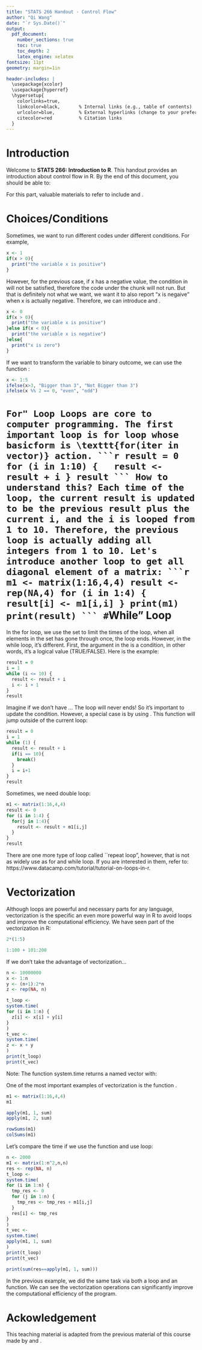 ```yaml
---
title: "STATS 266 Handout - Control Flow"
author: "Qi Wang"
date: "`r Sys.Date()`"
output: 
  pdf_document:
    number_sections: true
    toc: true
    toc_depth: 2
    latex_engine: xelatex
fontsize: 11pt
geometry: margin=1in

header-includes: |
  \usepackage{xcolor}
  \usepackage{hyperref}
  \hypersetup{
    colorlinks=true,
    linkcolor=black,       % Internal links (e.g., table of contents)
    urlcolor=blue,         % External hyperlinks (change to your preferred color)
    citecolor=red          % Citation links
  }
---
```

\newpage

# Introduction

Welcome to **STATS 266: Introduction to R**. This handout provides an introduction about control flow in R. By the end of this document, you should be able to:
\begin{itemize}
  \item Write conditional statements with if...else statements and ifelse().

  \item Write and understand \texttt{for()} loops.
  \item Write and understand \texttt{while()} loops.
\end{itemize}
For this part, valuable materials to refer to include \textcolor{blue}{https://www.datacamp.com/tutorial/tutorial-on-loops-in-r} and \textcolor{blue}{https://swcarpentry.github.io/r-novice-gapminder/07-control-flow.html}.

# Choices/Conditions

Sometimes, we want to run different codes under different conditions. For example, 
```r
x <- 1
if(x > 0){
  print("the variable x is positive")
}
```
However, for the previous case, if x has a negative value, the condition in \texttt{if()} will not be satisfied, therefore the code under the \texttt{if()} chunk will not run. But that is definitely not what we want, we want it to also report "x is negaive" when x is actually negative. Therefore, we can introduce \texttt{elseif()} and \texttt{else}.
```r
x <- 0
if(x > 0){
  print("the variable x is positive")
}else if(x < 0){
  print("the variable x is negative")
}else{
  print("x is zero")
}
```
If we want to transform the variable to binary outcome, we can use the function \texttt{ifelse()}:
```r
x <- 1:5
ifelse(x>3, "Bigger than 3", "Not Bigger than 3")
ifelse(x %% 2 == 0, "even", "odd")
```

# ``For" Loop
Loops are core to computer programming. The first important loop is for loop whose basicform is \texttt{for(iter in vector)} action.
```r
result = 0
for (i in 1:10) {
  result <- result + i
}
result
```
How to understand this? Each time of the loop, the current result is updated to be the previous result plus the current i, and the i is looped from 1 to 10. Therefore, the previous loop is actually adding all integers from 1 to 10. Let's introduce another loop to get all diagonal element of a matrix:
```r
m1 <- matrix(1:16,4,4)
result <- rep(NA,4)
for (i in 1:4) {
  result[i] <- m1[i,i]
}
print(m1)
print(result)
```
# ``While" Loop
In the for loop, we use the set to limit the times of the loop, when all elements in the set has gone through once, the loop ends. However, in the while loop, it's different. First, the argument in the \texttt{while()} is a condition, in other words, it's a logical value (TRUE/FALSE). Here is the example:
```r
result = 0
i = 1
while (i <= 10) {
  result <- result + i
  i <- i + 1
}
result
```
Imagine if we don't have \texttt{i <- i+1}... The loop will never ends! So it's important to update the condition. However, a special case is by using \texttt{break()}. This \texttt{break} function will jump outside of the current loop:

```r
result = 0
i = 1
while (1) {
  result <- result + i
  if(i == 10){
    break()
  }
  i = i+1
}
result
```
Sometimes, we need double loop:
```r
m1 <- matrix(1:16,4,4)
result <- 0
for (i in 1:4) {
  for(j in 1:4){
    result <- result + m1[i,j]
  }
}
result
```
There are one more type of loop called ``repeat loop", however, that is not as widely use as for and while loop. If you are interested in them, refer to: https://www.datacamp.com/tutorial/tutorial-on-loops-in-r.

# Vectorization

Although loops are powerful and necessary parts for any language, vectorization is the specific an even more powerful way in R to avoid loops and improve the computational efficiency. We have seen part of the vectorization in R:

```r
2*(1:5)
```
```r
1:100 + 101:200
```
If we don't take the advantage of vectorization...
```r
n <- 10000000
x <- 1:n
y <- (n+1):2*n
z <- rep(NA, n)

t_loop <-
system.time(
for (i in 1:n) {
  z[i] <- x[i] + y[i]
}
)
t_vec <- 
system.time(
z <- x + y
)
print(t_loop)
print(t_vec)

```
Note: The function system.time returns a named vector with:
\begin{itemize}
  \item user: (CPU time spent in R),
  \item system: (CPU time spent in system calls),
  \item elapsed: (wall-clock time).
\end{itemize}

One of the most important examples of vectorization is the function \texttt{apply()}.
```r
m1 <- matrix(1:16,4,4)
m1
```
```r
apply(m1, 1, sum)
apply(m1, 2, sum)
```
```r
rowSums(m1)
colSums(m1)
```
Let's compare the time if we use the \texttt{apply} function and use loop:


```r
n <- 2000
m1 <- matrix(1:n^2,n,n)
res <- rep(NA, n)
t_loop <-
system.time(
for (i in 1:n) {
  tmp_res <- 0
  for (j in 1:n) {
    tmp_res <- tmp_res + m1[i,j]
  }
  res[i] <- tmp_res
}
)
t_vec <- 
system.time(
apply(m1, 1, sum)
)
print(t_loop)
print(t_vec)

print(sum(res==apply(m1, 1, sum)))
```
In the previous example, we did the same task via both a loop and an \texttt{apply} function. We can see the vectorization operations can significantly improve the computational efficiency of the program.






# Ackowledgement

This teaching material is adapted from the previous material of this course made by \textcolor{blue}{\href{https://malfaro.netlify.app/}{Marcela Alfaro-Córdoba}} and \textcolor{blue}{\href{https://sites.google.com/view/shengjiang/home?authuser=0}{Sheng Jiang}}.












